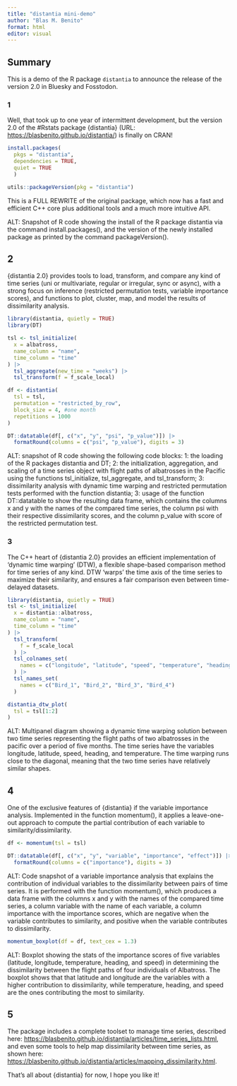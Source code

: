 ```yaml
---
title: "distantia mini-demo"
author: "Blas M. Benito"
format: html
editor: visual
---
```


## Summary

This is a demo of the R package `distantia` to announce the release of the version 2.0 in Bluesky and Fosstodon.

### 1

Well, that took up to one year of intermittent development, but the version 2.0 of the #Rstats package {distantia} (URL: <https://blasbenito.github.io/distantia/>) is finally on CRAN!

```r
install.packages(
  pkgs = "distantia",
  dependencies = TRUE,
  quiet = TRUE
  )

utils::packageVersion(pkg = "distantia")
```

This is a FULL REWRITE of the original package, which now has a fast and efficient C++ core plus additional tools and a much more intuitive API.

ALT: Snapshot of R code showing the install of the R package distantia via the command install.packages(), and the version of the newly installed package as printed by the command packageVersion().

## 2

{distantia 2.0} provides tools to load, transform, and compare any kind of time series (uni or multivariate, regular or irregular, sync or async), with a strong focus on inference (restricted permutation tests, variable importance scores), and functions to plot, cluster, map, and model the results of dissimilarity analysis.

```r
library(distantia, quietly = TRUE)
library(DT)

tsl <- tsl_initialize(
  x = albatross,
  name_column = "name",
  time_column = "time"
) |> 
  tsl_aggregate(new_time = "weeks") |> 
  tsl_transform(f = f_scale_local)

df <- distantia(
  tsl = tsl,
  permutation = "restricted_by_row",
  block_size = 4, #one month
  repetitions = 1000
)

DT::datatable(df[, c("x", "y", "psi", "p_value")]) |> 
  formatRound(columns = c("psi", "p_value"), digits = 3)
```

ALT: snapshot of R code showing the following code blocks: 1: the loading of the R packages distantia and DT; 2: the initialization, aggregation, and scaling of a time series object with flight paths of albatrosses in the Pacific using the functions tsl_initialize, tsl_aggregate, and tsl_transform; 3: dissimilarity analysis with dynamic time warping and restricted permutation tests performed with the function distantia; 3: usage of the function DT::datatable to show the resulting data frame, which contains the columns x and y with the names of the compared time series, the column psi with their respective dissimilarity scores, and the column p_value with score of the restricted permutation test.

### 3

The C++ heart of {distantia 2.0} provides an efficient implementation of 'dynamic time warping' (DTW), a flexible shape-based comparison method for time series of any kind. DTW 'warps' the time axis of the time series to maximize their similarity, and ensures a fair comparison even between time-delayed datasets.

```r
library(distantia, quietly = TRUE)
tsl <- tsl_initialize(
  x = distantia::albatross,
  name_column = "name",
  time_column = "time"
) |> 
  tsl_transform(
    f = f_scale_local
  ) |> 
  tsl_colnames_set(
    names = c("longitude", "latitude", "speed", "temperature", "heading")
  ) |> 
  tsl_names_set(
    names = c("Bird_1", "Bird_2", "Bird_3", "Bird_4")
  )

distantia_dtw_plot(
  tsl = tsl[1:2]
)
```

ALT: Multipanel diagram showing a dynamic time warping solution between two time series representing the flight paths of two albatrosses in the pacific over a period of five months. The time series have the variables longitude, latitude, speed, heading, and temperature. The time warping runs close to the diagonal, meaning that the two time series have relatively similar shapes.

## 4

One of the exclusive features of {distantia} if the variable importance analysis. Implemented in the function momentum(), it applies a leave-one-out approach to compute the partial contribution of each variable to similarity/dissimilarity.

```r
df <- momentum(tsl = tsl)

DT::datatable(df[, c("x", "y", "variable", "importance", "effect")]) |> 
  formatRound(columns = c("importance"), digits = 3)
```

ALT: Code snapshot of a variable importance analysis that explains the contribution of individual variables to the dissimilarity between pairs of time series. It is performed with the function momentum(), which produces a data frame with the columns x and y with the names of the compared time series, a column variable with the name of each variable, a column importance with the importance scores, which are negative when the variable contributes to similarity, and positive when the variable contributes to dissimilarity.

```r
momentum_boxplot(df = df, text_cex = 1.3)
```

ALT: Boxplot showing the stats of the importance scores of five variables (latitude, longitude, temperature, heading, and speed) in determining the dissimilarity between the flight paths of four individuals of Albatross. The boxplot shows that that latitude and longitude are the variables with a higher contribution to dissimilarity, while temperature, heading, and speed are the ones contributing the most to similarity.

## 5

The package includes a complete toolset to manage time series, described here: <https://blasbenito.github.io/distantia/articles/time_series_lists.html>, and even some tools to help map dissimilarity between time series, as shown here: <https://blasbenito.github.io/distantia/articles/mapping_dissimilarity.html>.

That's all about {distantia} for now, I hope you like it!
